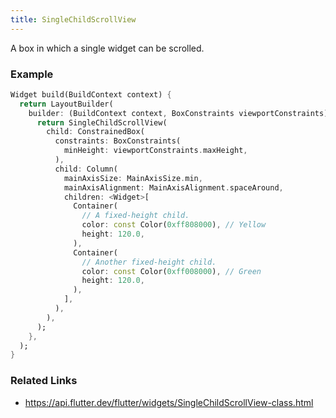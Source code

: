 ```yaml
---
title: SingleChildScrollView
---
```


A box in which a single widget can be scrolled.

### Example

```dart liveslice=SingleChildScrollView mockup=iPhone7
Widget build(BuildContext context) {
  return LayoutBuilder(
    builder: (BuildContext context, BoxConstraints viewportConstraints) {
      return SingleChildScrollView(
        child: ConstrainedBox(
          constraints: BoxConstraints(
            minHeight: viewportConstraints.maxHeight,
          ),
          child: Column(
            mainAxisSize: MainAxisSize.min,
            mainAxisAlignment: MainAxisAlignment.spaceAround,
            children: <Widget>[
              Container(
                // A fixed-height child.
                color: const Color(0xff808000), // Yellow
                height: 120.0,
              ),
              Container(
                // Another fixed-height child.
                color: const Color(0xff008000), // Green
                height: 120.0,
              ),
            ],
          ),
        ),
      );
    },
  );
}
```

### Related Links
- https://api.flutter.dev/flutter/widgets/SingleChildScrollView-class.html
